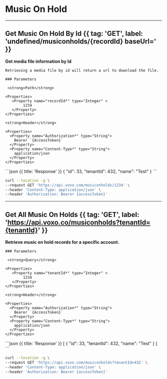 
# Music On Hold

---

## Get Music On Hold By Id {{ tag: 'GET', label: 'undefined/musiconholds/{recordId} baseUrl=' }}

<Row>
  <Col>
    <strong>Get media file information by Id</strong>

    Retrieving a media file by id will return a url to download the file.

    ### Parameters

     <strong>Path</strong>

    <Properties>
       <Property name="recordId*" type="Integer" >
            1234
       </Property>
    </Properties>

    <strong>Header</strong>

    <Properties>
      <Property name="Authorization*" type="String">
        Bearer `{AccessToken}`
      </Property>
      <Property name="Content-Type*" type="String">
        application/json
      </Property>
    </Properties>

  </Col>
  <Col sticky>
    ```json {{ title: 'Response' }}
    {
        "id": 33,
        "tenantId": 432,
        "name": "Test"
    }
    ```
  </Col>
</Row>


```bash {{ title: 'cURL' }}
curl --location -g \
--request GET 'https://api.voxo.com/musiconholds/1234' \
--header 'Content-Type: application/json' \
--header 'Authorization: Bearer {accessToken}'
```

---

## Get All Music On Holds {{ tag: 'GET', label: 'https://api.voxo.co/musiconholds?tenantId={tenantId}' }}

<Row>
  <Col>
    <strong>Retrieve music on hold records for a specific account.</strong>

    ### Parameters

     <strong>Query</strong>

    <Properties>
       <Property name="tenantId*" type="Integer" >
            1234
       </Property>
    </Properties>

    <strong>Header</strong>

    <Properties>
      <Property name="Authorization*" type="String">
        Bearer `{AccessToken}`
      </Property>
      <Property name="Content-Type*" type="String">
        application/json
      </Property>
    </Properties>

  </Col>
  <Col sticky>
    ```json {{ title: 'Response' }}
    [
        {
            "id": 33,
            "tenantId": 432,
            "name": "Test"
        }
    ]
    ```
  </Col>
</Row>


```bash {{ title: 'cURL' }}
curl --location -g \
--request GET 'https://api.voxo.com/musiconholds?tenantId=432' \
--header 'Content-Type: application/json' \
--header 'Authorization: Bearer {accessToken}'
```

